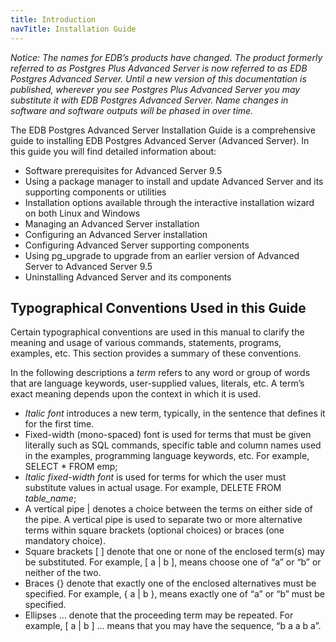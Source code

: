 ```yaml
---
title: Introduction
navTitle: Installation Guide
---
```


*Notice: The names for EDB’s products have changed. The product formerly referred to as Postgres Plus Advanced Server is now referred to as EDB Postgres Advanced Server. Until a new version of this documentation is published, wherever you see Postgres Plus Advanced Server you may substitute it with EDB Postgres Advanced Server. Name changes in software and software outputs will be phased in over time.*

The EDB Postgres Advanced Server Installation Guide is a comprehensive guide to installing EDB Postgres Advanced Server (Advanced Server). In this guide you will find detailed information about:

-   Software prerequisites for Advanced Server 9.5
-   Using a package manager to install and update Advanced Server and its supporting components or utilities
-   Installation options available through the interactive installation wizard on both Linux and Windows
-   Managing an Advanced Server installation
-   Configuring an Advanced Server installation
-   Configuring Advanced Server supporting components
-   Using pg_upgrade to upgrade from an earlier version of Advanced Server to Advanced Server 9.5
-   Uninstalling Advanced Server and its components

## Typographical Conventions Used in this Guide

Certain typographical conventions are used in this manual to clarify the meaning and usage of various commands, statements, programs, examples, etc. This section provides a summary of these conventions.

In the following descriptions a *term* refers to any word or group of words that are language keywords, user-supplied values, literals, etc. A term’s exact meaning depends upon the context in which it is used.

-   *Italic font* introduces a new term, typically, in the sentence that defines it for the first time.
-   Fixed-width (mono-spaced) font is used for terms that must be given literally such as SQL commands, specific table and column names used in the examples, programming language keywords, etc. For example, SELECT \* FROM emp;
-   *Italic fixed-width font* is used for terms for which the user must substitute values in actual usage. For example, DELETE FROM *table_name*;
-   A vertical pipe | denotes a choice between the terms on either side of the pipe. A vertical pipe is used to separate two or more alternative terms within square brackets (optional choices) or braces (one mandatory choice).
-   Square brackets \[ ] denote that one or none of the enclosed term(s) may be substituted. For example, \[ a | b ], means choose one of “a” or “b” or neither of the two.
-   Braces {} denote that exactly one of the enclosed alternatives must be specified. For example, { a | b }, means exactly one of “a” or “b” must be specified.
-   Ellipses ... denote that the proceeding term may be repeated. For example, \[ a | b ] ... means that you may have the sequence, “b a a b a”.
